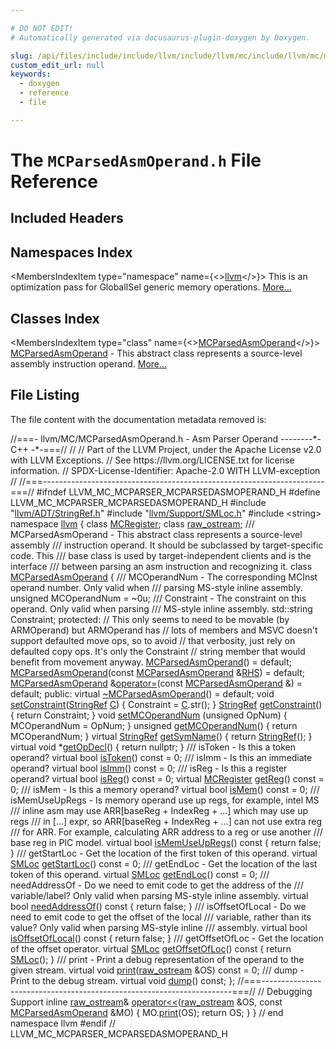 ```yaml
---

# DO NOT EDIT!
# Automatically generated via docusaurus-plugin-doxygen by Doxygen.

slug: /api/files/include/include/llvm/include/llvm/mc/include/llvm/mc/mcparser/mcparsedasmoperand-h
custom_edit_url: null
keywords:
  - doxygen
  - reference
  - file

---
```





# The `MCParsedAsmOperand.h` File Reference

<DoxygenPage pluginConfig={pluginConfig}>



## Included Headers

<IncludesList>
<IncludesListItem
  filePath="llvm/ADT/StringRef.h"
  permalink="/docs/api/files/include/include/llvm/include/llvm/adt/stringref-h"
  isLocal="true" />
<IncludesListItem
  filePath="llvm/Support/SMLoc.h"
  permalink="/docs/api/files/include/include/llvm/include/llvm/support/smloc-h"
  isLocal="true" />
<IncludesListItem
  filePath="string"
  permalink=""
  isLocal="false" />
</IncludesList>

## Namespaces Index

<MembersIndex>

<MembersIndexItem
  type="namespace"
  name={<><a href="/docs/api/namespaces/llvm">llvm</a></>}>
This is an optimization pass for GlobalISel generic memory operations. <a href="/docs/api/namespaces/llvm/#details">More...</a>
</MembersIndexItem>

</MembersIndex>

## Classes Index

<MembersIndex>

<MembersIndexItem
  type="class"
  name={<><a href="/docs/api/classes/llvm/mcparsedasmoperand">MCParsedAsmOperand</a></>}>
<a href="/docs/api/classes/llvm/mcparsedasmoperand">MCParsedAsmOperand</a> - This abstract class represents a source-level assembly instruction operand. <a href="/docs/api/classes/llvm/mcparsedasmoperand/#details">More...</a>
</MembersIndexItem>

</MembersIndex>


## File Listing

The file content with the documentation metadata removed is:

<ProgramListing>

<Link id="l00001" /><CodeLine lineNumber="1"><Highlight kind="comment">//===- llvm/MC/MCParsedAsmOperand.h - Asm Parser Operand --------&#42;- C++ -&#42;-===//</Highlight><Highlight kind="normal"></Highlight></CodeLine>
<Link id="l00002" /><CodeLine lineNumber="2"><Highlight kind="normal"></Highlight><Highlight kind="comment">//</Highlight><Highlight kind="normal"></Highlight></CodeLine>
<Link id="l00003" /><CodeLine lineNumber="3"><Highlight kind="normal"></Highlight><Highlight kind="comment">// Part of the LLVM Project, under the Apache License v2.0 with LLVM Exceptions.</Highlight><Highlight kind="normal"></Highlight></CodeLine>
<Link id="l00004" /><CodeLine lineNumber="4"><Highlight kind="normal"></Highlight><Highlight kind="comment">// See https://llvm.org/LICENSE.txt for license information.</Highlight><Highlight kind="normal"></Highlight></CodeLine>
<Link id="l00005" /><CodeLine lineNumber="5"><Highlight kind="normal"></Highlight><Highlight kind="comment">// SPDX-License-Identifier: Apache-2.0 WITH LLVM-exception</Highlight><Highlight kind="normal"></Highlight></CodeLine>
<Link id="l00006" /><CodeLine lineNumber="6"><Highlight kind="normal"></Highlight><Highlight kind="comment">//</Highlight><Highlight kind="normal"></Highlight></CodeLine>
<Link id="l00007" /><CodeLine lineNumber="7"><Highlight kind="normal"></Highlight><Highlight kind="comment">//===----------------------------------------------------------------------===//</Highlight><Highlight kind="normal"></Highlight></CodeLine>
<Link id="l00008" /><CodeLine lineNumber="8"><Highlight kind="normal"></Highlight></CodeLine>
<Link id="l00009" /><CodeLine lineNumber="9"><Highlight kind="normal"></Highlight><Highlight kind="preprocessor">#ifndef LLVM&#95;MC&#95;MCPARSER&#95;MCPARSEDASMOPERAND&#95;H</Highlight><Highlight kind="normal"></Highlight></CodeLine>
<Link id="l00010" /><CodeLine lineNumber="10"><Highlight kind="normal"></Highlight><Highlight kind="preprocessor">#define LLVM&#95;MC&#95;MCPARSER&#95;MCPARSEDASMOPERAND&#95;H</Highlight><Highlight kind="normal"></Highlight></CodeLine>
<Link id="l00011" /><CodeLine lineNumber="11"><Highlight kind="normal"></Highlight></CodeLine>
<Link id="l00012" /><CodeLine lineNumber="12"><Highlight kind="normal"></Highlight><Highlight kind="preprocessor">#include &quot;<a href="/docs/api/files/include/include/llvm/include/llvm/adt/stringref-h">llvm/ADT/StringRef.h</a>&quot;</Highlight><Highlight kind="normal"></Highlight></CodeLine>
<Link id="l00013" /><CodeLine lineNumber="13"><Highlight kind="normal"></Highlight><Highlight kind="preprocessor">#include &quot;<a href="/docs/api/files/include/include/llvm/include/llvm/support/smloc-h">llvm/Support/SMLoc.h</a>&quot;</Highlight><Highlight kind="normal"></Highlight></CodeLine>
<Link id="l00014" /><CodeLine lineNumber="14"><Highlight kind="normal"></Highlight><Highlight kind="preprocessor">#include &lt;string&gt;</Highlight><Highlight kind="normal"></Highlight></CodeLine>
<Link id="l00015" /><CodeLine lineNumber="15"><Highlight kind="normal"></Highlight></CodeLine>
<Link id="l00016" /><CodeLine lineNumber="16"><Highlight kind="normal"></Highlight><Highlight kind="keyword">namespace </Highlight><Highlight kind="normal"><a href="/docs/api/namespaces/llvm">llvm</a> &#123;</Highlight></CodeLine>
<Link id="l00017" /><CodeLine lineNumber="17"><Highlight kind="normal"></Highlight></CodeLine>
<Link id="l00018" /><CodeLine lineNumber="18"><Highlight kind="normal"></Highlight><Highlight kind="keyword">class </Highlight><Highlight kind="normal"><a href="/docs/api/classes/llvm/mcregister">MCRegister</a>;</Highlight></CodeLine>
<Link id="l00019" /><CodeLine lineNumber="19"><Highlight kind="normal"></Highlight><Highlight kind="keyword">class </Highlight><Highlight kind="normal"><a href="/docs/api/classes/llvm/raw-ostream">raw&#95;ostream</a>;</Highlight></CodeLine>
<Link id="l00020" /><CodeLine lineNumber="20"><Highlight kind="normal"></Highlight><Highlight kind="comment"></Highlight></CodeLine>
<Link id="l00021" /><CodeLine lineNumber="21"><Highlight kind="comment">/// MCParsedAsmOperand - This abstract class represents a source-level assembly</Highlight></CodeLine>
<Link id="l00022" /><CodeLine lineNumber="22"><Highlight kind="comment">/// instruction operand.  It should be subclassed by target-specific code.  This</Highlight></CodeLine>
<Link id="l00023" /><CodeLine lineNumber="23"><Highlight kind="comment">/// base class is used by target-independent clients and is the interface</Highlight></CodeLine>
<Link id="l00024" /><CodeLine lineNumber="24"><Highlight kind="comment">/// between parsing an asm instruction and recognizing it.</Highlight><Highlight kind="normal"></Highlight></CodeLine>
<Link id="l00025" /><CodeLine lineNumber="25" lineLink="/docs/api/classes/llvm/mcparsedasmoperand"><Highlight kind="normal"></Highlight><Highlight kind="keyword">class </Highlight><Highlight kind="normal"><a href="/docs/api/classes/llvm/mcparsedasmoperand/#a116eebce8e7768c60749aa19af77f817">MCParsedAsmOperand</a> &#123;</Highlight><Highlight kind="comment"></Highlight></CodeLine>
<Link id="l00026" /><CodeLine lineNumber="26"><Highlight kind="comment">  /// MCOperandNum - The corresponding MCInst operand number.  Only valid when</Highlight></CodeLine>
<Link id="l00027" /><CodeLine lineNumber="27"><Highlight kind="comment">  /// parsing MS-style inline assembly.</Highlight><Highlight kind="normal"></Highlight></CodeLine>
<Link id="l00028" /><CodeLine lineNumber="28"><Highlight kind="normal">  </Highlight><Highlight kind="keywordtype">unsigned</Highlight><Highlight kind="normal"> MCOperandNum = ~0u;</Highlight></CodeLine>
<Link id="l00029" /><CodeLine lineNumber="29"><Highlight kind="normal"></Highlight><Highlight kind="comment"></Highlight></CodeLine>
<Link id="l00030" /><CodeLine lineNumber="30"><Highlight kind="comment">  /// Constraint - The constraint on this operand.  Only valid when parsing</Highlight></CodeLine>
<Link id="l00031" /><CodeLine lineNumber="31"><Highlight kind="comment">  /// MS-style inline assembly.</Highlight><Highlight kind="normal"></Highlight></CodeLine>
<Link id="l00032" /><CodeLine lineNumber="32"><Highlight kind="normal">  std::string Constraint;</Highlight></CodeLine>
<Link id="l00033" /><CodeLine lineNumber="33"><Highlight kind="normal"></Highlight></CodeLine>
<Link id="l00034" /><CodeLine lineNumber="34"><Highlight kind="normal"></Highlight><Highlight kind="keyword">protected</Highlight><Highlight kind="normal">:</Highlight></CodeLine>
<Link id="l00035" /><CodeLine lineNumber="35"><Highlight kind="normal">  </Highlight><Highlight kind="comment">// This only seems to need to be movable (by ARMOperand) but ARMOperand has</Highlight><Highlight kind="normal"></Highlight></CodeLine>
<Link id="l00036" /><CodeLine lineNumber="36"><Highlight kind="normal">  </Highlight><Highlight kind="comment">// lots of members and MSVC doesn&#39;t support defaulted move ops, so to avoid</Highlight><Highlight kind="normal"></Highlight></CodeLine>
<Link id="l00037" /><CodeLine lineNumber="37"><Highlight kind="normal">  </Highlight><Highlight kind="comment">// that verbosity, just rely on defaulted copy ops. It&#39;s only the Constraint</Highlight><Highlight kind="normal"></Highlight></CodeLine>
<Link id="l00038" /><CodeLine lineNumber="38"><Highlight kind="normal">  </Highlight><Highlight kind="comment">// string member that would benefit from movement anyway.</Highlight><Highlight kind="normal"></Highlight></CodeLine>
<Link id="l00039" /><CodeLine lineNumber="39" lineLink="/docs/api/classes/llvm/mcparsedasmoperand/#a116eebce8e7768c60749aa19af77f817"><Highlight kind="normal">  <a href="/docs/api/classes/llvm/mcparsedasmoperand/#a116eebce8e7768c60749aa19af77f817">MCParsedAsmOperand</a>() = </Highlight><Highlight kind="keywordflow">default</Highlight><Highlight kind="normal">;</Highlight></CodeLine>
<Link id="l00040" /><CodeLine lineNumber="40" lineLink="/docs/api/classes/llvm/mcparsedasmoperand/#a31da9dd43dd1916833086ef84911960a"><Highlight kind="normal">  <a href="/docs/api/classes/llvm/mcparsedasmoperand/#a31da9dd43dd1916833086ef84911960a">MCParsedAsmOperand</a>(</Highlight><Highlight kind="keyword">const</Highlight><Highlight kind="normal"> <a href="/docs/api/classes/llvm/mcparsedasmoperand/#a116eebce8e7768c60749aa19af77f817">MCParsedAsmOperand</a> &amp;<a href="/docs/api/files/lib/lib/target/lib/target/x86/x86partialreduction-cpp/#a87b8bfbbe9d8f7146d7f20a5fb42efd0">RHS</a>) = </Highlight><Highlight kind="keywordflow">default</Highlight><Highlight kind="normal">;</Highlight></CodeLine>
<Link id="l00041" /><CodeLine lineNumber="41" lineLink="/docs/api/classes/llvm/mcparsedasmoperand/#ae5538745ca3a352919f7f246e9f097d1"><Highlight kind="normal">  <a href="/docs/api/classes/llvm/mcparsedasmoperand/#a116eebce8e7768c60749aa19af77f817">MCParsedAsmOperand</a> &amp;<a href="/docs/api/classes/llvm/mcparsedasmoperand/#ae5538745ca3a352919f7f246e9f097d1">operator=</a>(</Highlight><Highlight kind="keyword">const</Highlight><Highlight kind="normal"> <a href="/docs/api/classes/llvm/mcparsedasmoperand/#a116eebce8e7768c60749aa19af77f817">MCParsedAsmOperand</a> &amp;) = </Highlight><Highlight kind="keywordflow">default</Highlight><Highlight kind="normal">;</Highlight></CodeLine>
<Link id="l00042" /><CodeLine lineNumber="42"><Highlight kind="normal"></Highlight></CodeLine>
<Link id="l00043" /><CodeLine lineNumber="43"><Highlight kind="normal"></Highlight><Highlight kind="keyword">public</Highlight><Highlight kind="normal">:</Highlight></CodeLine>
<Link id="l00044" /><CodeLine lineNumber="44" lineLink="/docs/api/classes/llvm/mcparsedasmoperand/#a3533fa0672b9e708d7098ac8caf1becf"><Highlight kind="normal">  </Highlight><Highlight kind="keyword">virtual</Highlight><Highlight kind="normal"> <a href="/docs/api/classes/llvm/mcparsedasmoperand/#a3533fa0672b9e708d7098ac8caf1becf">~MCParsedAsmOperand</a>() = </Highlight><Highlight kind="keywordflow">default</Highlight><Highlight kind="normal">;</Highlight></CodeLine>
<Link id="l00045" /><CodeLine lineNumber="45"><Highlight kind="normal"></Highlight></CodeLine>
<Link id="l00046" /><CodeLine lineNumber="46" lineLink="/docs/api/classes/llvm/mcparsedasmoperand/#a29070d61cc5d9baef61cb0332a58dd68"><Highlight kind="normal">  </Highlight><Highlight kind="keywordtype">void</Highlight><Highlight kind="normal"> <a href="/docs/api/classes/llvm/mcparsedasmoperand/#a29070d61cc5d9baef61cb0332a58dd68">setConstraint</a>(<a href="/docs/api/classes/llvm/stringref">StringRef</a> <a href="/docs/api/namespaces/llvm/callingconv/#ac6aa1387c4375260e2468eb5a77fdb4cafd841a49aec1539bc88abc8ff9e170fb">C</a>) &#123; Constraint = <a href="/docs/api/namespaces/llvm/callingconv/#ac6aa1387c4375260e2468eb5a77fdb4cafd841a49aec1539bc88abc8ff9e170fb">C</a>.str(); &#125;</Highlight></CodeLine>
<Link id="l00047" /><CodeLine lineNumber="47" lineLink="/docs/api/classes/llvm/mcparsedasmoperand/#ad38a8c360d26f17718aafe2c7c5fc470"><Highlight kind="normal">  <a href="/docs/api/classes/llvm/stringref">StringRef</a> <a href="/docs/api/classes/llvm/mcparsedasmoperand/#ad38a8c360d26f17718aafe2c7c5fc470">getConstraint</a>() &#123; </Highlight><Highlight kind="keywordflow">return</Highlight><Highlight kind="normal"> Constraint; &#125;</Highlight></CodeLine>
<Link id="l00048" /><CodeLine lineNumber="48"><Highlight kind="normal"></Highlight></CodeLine>
<Link id="l00049" /><CodeLine lineNumber="49" lineLink="/docs/api/classes/llvm/mcparsedasmoperand/#aba814637d8726da2e03318976d45615e"><Highlight kind="normal">  </Highlight><Highlight kind="keywordtype">void</Highlight><Highlight kind="normal"> <a href="/docs/api/classes/llvm/mcparsedasmoperand/#aba814637d8726da2e03318976d45615e">setMCOperandNum</a> (</Highlight><Highlight kind="keywordtype">unsigned</Highlight><Highlight kind="normal"> OpNum) &#123; MCOperandNum = OpNum; &#125;</Highlight></CodeLine>
<Link id="l00050" /><CodeLine lineNumber="50" lineLink="/docs/api/classes/llvm/mcparsedasmoperand/#ab7825dc94141647be2917e6e410d97d0"><Highlight kind="normal">  </Highlight><Highlight kind="keywordtype">unsigned</Highlight><Highlight kind="normal"> <a href="/docs/api/classes/llvm/mcparsedasmoperand/#ab7825dc94141647be2917e6e410d97d0">getMCOperandNum</a>() &#123; </Highlight><Highlight kind="keywordflow">return</Highlight><Highlight kind="normal"> MCOperandNum; &#125;</Highlight></CodeLine>
<Link id="l00051" /><CodeLine lineNumber="51"><Highlight kind="normal"></Highlight></CodeLine>
<Link id="l00052" /><CodeLine lineNumber="52" lineLink="/docs/api/classes/llvm/mcparsedasmoperand/#a95096f6ce0d0d6e4140c954962796332"><Highlight kind="normal">  </Highlight><Highlight kind="keyword">virtual</Highlight><Highlight kind="normal"> <a href="/docs/api/classes/llvm/stringref">StringRef</a> <a href="/docs/api/classes/llvm/mcparsedasmoperand/#a95096f6ce0d0d6e4140c954962796332">getSymName</a>() &#123; </Highlight><Highlight kind="keywordflow">return</Highlight><Highlight kind="normal"> <a href="/docs/api/classes/llvm/stringref">StringRef</a>(); &#125;</Highlight></CodeLine>
<Link id="l00053" /><CodeLine lineNumber="53" lineLink="/docs/api/classes/llvm/mcparsedasmoperand/#afb1a8b2b0718fe4a475feeefe15da9e1"><Highlight kind="normal">  </Highlight><Highlight kind="keyword">virtual</Highlight><Highlight kind="normal"> </Highlight><Highlight kind="keywordtype">void</Highlight><Highlight kind="normal"> &#42;<a href="/docs/api/classes/llvm/mcparsedasmoperand/#afb1a8b2b0718fe4a475feeefe15da9e1">getOpDecl</a>() &#123; </Highlight><Highlight kind="keywordflow">return</Highlight><Highlight kind="normal"> </Highlight><Highlight kind="keyword">nullptr</Highlight><Highlight kind="normal">; &#125;</Highlight></CodeLine>
<Link id="l00054" /><CodeLine lineNumber="54"><Highlight kind="normal"></Highlight><Highlight kind="comment"></Highlight></CodeLine>
<Link id="l00055" /><CodeLine lineNumber="55"><Highlight kind="comment">  /// isToken - Is this a token operand?</Highlight><Highlight kind="normal"></Highlight></CodeLine>
<Link id="l00056" /><CodeLine lineNumber="56" lineLink="/docs/api/classes/llvm/mcparsedasmoperand/#a981e62a1d8e71d6aad0a71a81aedff72"><Highlight kind="normal">  </Highlight><Highlight kind="keyword">virtual</Highlight><Highlight kind="normal"> </Highlight><Highlight kind="keywordtype">bool</Highlight><Highlight kind="normal"> <a href="/docs/api/classes/llvm/mcparsedasmoperand/#a981e62a1d8e71d6aad0a71a81aedff72">isToken</a>() </Highlight><Highlight kind="keyword">const</Highlight><Highlight kind="normal"> = 0;</Highlight><Highlight kind="comment"></Highlight></CodeLine>
<Link id="l00057" /><CodeLine lineNumber="57"><Highlight kind="comment">  /// isImm - Is this an immediate operand?</Highlight><Highlight kind="normal"></Highlight></CodeLine>
<Link id="l00058" /><CodeLine lineNumber="58" lineLink="/docs/api/classes/llvm/mcparsedasmoperand/#ab4d869652f0c0d119d84f800cf49229b"><Highlight kind="normal">  </Highlight><Highlight kind="keyword">virtual</Highlight><Highlight kind="normal"> </Highlight><Highlight kind="keywordtype">bool</Highlight><Highlight kind="normal"> <a href="/docs/api/classes/llvm/mcparsedasmoperand/#ab4d869652f0c0d119d84f800cf49229b">isImm</a>() </Highlight><Highlight kind="keyword">const</Highlight><Highlight kind="normal"> = 0;</Highlight><Highlight kind="comment"></Highlight></CodeLine>
<Link id="l00059" /><CodeLine lineNumber="59"><Highlight kind="comment">  /// isReg - Is this a register operand?</Highlight><Highlight kind="normal"></Highlight></CodeLine>
<Link id="l00060" /><CodeLine lineNumber="60" lineLink="/docs/api/classes/llvm/mcparsedasmoperand/#a3212ab0fba4f46a46382c297dd7ee5f7"><Highlight kind="normal">  </Highlight><Highlight kind="keyword">virtual</Highlight><Highlight kind="normal"> </Highlight><Highlight kind="keywordtype">bool</Highlight><Highlight kind="normal"> <a href="/docs/api/classes/llvm/mcparsedasmoperand/#a3212ab0fba4f46a46382c297dd7ee5f7">isReg</a>() </Highlight><Highlight kind="keyword">const</Highlight><Highlight kind="normal"> = 0;</Highlight></CodeLine>
<Link id="l00061" /><CodeLine lineNumber="61" lineLink="/docs/api/classes/llvm/mcparsedasmoperand/#a78471ca3b825294a4e6015500d7a6630"><Highlight kind="normal">  </Highlight><Highlight kind="keyword">virtual</Highlight><Highlight kind="normal"> <a href="/docs/api/classes/llvm/mcregister">MCRegister</a> <a href="/docs/api/classes/llvm/mcparsedasmoperand/#a78471ca3b825294a4e6015500d7a6630">getReg</a>() </Highlight><Highlight kind="keyword">const</Highlight><Highlight kind="normal"> = 0;</Highlight></CodeLine>
<Link id="l00062" /><CodeLine lineNumber="62"><Highlight kind="normal"></Highlight><Highlight kind="comment"></Highlight></CodeLine>
<Link id="l00063" /><CodeLine lineNumber="63"><Highlight kind="comment">  /// isMem - Is this a memory operand?</Highlight><Highlight kind="normal"></Highlight></CodeLine>
<Link id="l00064" /><CodeLine lineNumber="64" lineLink="/docs/api/classes/llvm/mcparsedasmoperand/#a32ca034edb9c5d895d17c8a98d7d7ff6"><Highlight kind="normal">  </Highlight><Highlight kind="keyword">virtual</Highlight><Highlight kind="normal"> </Highlight><Highlight kind="keywordtype">bool</Highlight><Highlight kind="normal"> <a href="/docs/api/classes/llvm/mcparsedasmoperand/#a32ca034edb9c5d895d17c8a98d7d7ff6">isMem</a>() </Highlight><Highlight kind="keyword">const</Highlight><Highlight kind="normal"> = 0;</Highlight></CodeLine>
<Link id="l00065" /><CodeLine lineNumber="65"><Highlight kind="normal"></Highlight><Highlight kind="comment"></Highlight></CodeLine>
<Link id="l00066" /><CodeLine lineNumber="66"><Highlight kind="comment">  /// isMemUseUpRegs - Is memory operand use up regs, for example, intel MS</Highlight></CodeLine>
<Link id="l00067" /><CodeLine lineNumber="67"><Highlight kind="comment">  /// inline asm may use ARR&#91;baseReg + IndexReg + ...&#93; which may use up regs</Highlight></CodeLine>
<Link id="l00068" /><CodeLine lineNumber="68"><Highlight kind="comment">  /// in &#91;...&#93; expr, so ARR&#91;baseReg + IndexReg + ...&#93; can not use extra reg</Highlight></CodeLine>
<Link id="l00069" /><CodeLine lineNumber="69"><Highlight kind="comment">  /// for ARR. For example, calculating ARR address to a reg or use another</Highlight></CodeLine>
<Link id="l00070" /><CodeLine lineNumber="70"><Highlight kind="comment">  /// base reg in PIC model.</Highlight><Highlight kind="normal"></Highlight></CodeLine>
<Link id="l00071" /><CodeLine lineNumber="71" lineLink="/docs/api/classes/llvm/mcparsedasmoperand/#a00dfaa7a4c4ab65f8f0b572fd7f04e68"><Highlight kind="normal">  </Highlight><Highlight kind="keyword">virtual</Highlight><Highlight kind="normal"> </Highlight><Highlight kind="keywordtype">bool</Highlight><Highlight kind="normal"> <a href="/docs/api/classes/llvm/mcparsedasmoperand/#a00dfaa7a4c4ab65f8f0b572fd7f04e68">isMemUseUpRegs</a>()</Highlight><Highlight kind="keyword"> const </Highlight><Highlight kind="normal">&#123; </Highlight><Highlight kind="keywordflow">return</Highlight><Highlight kind="normal"> </Highlight><Highlight kind="keyword">false</Highlight><Highlight kind="normal">; &#125;</Highlight></CodeLine>
<Link id="l00072" /><CodeLine lineNumber="72"><Highlight kind="normal"></Highlight><Highlight kind="comment"></Highlight></CodeLine>
<Link id="l00073" /><CodeLine lineNumber="73"><Highlight kind="comment">  /// getStartLoc - Get the location of the first token of this operand.</Highlight><Highlight kind="normal"></Highlight></CodeLine>
<Link id="l00074" /><CodeLine lineNumber="74" lineLink="/docs/api/classes/llvm/mcparsedasmoperand/#a186b4be6127d9dc805018ece27c8b1e3"><Highlight kind="normal">  </Highlight><Highlight kind="keyword">virtual</Highlight><Highlight kind="normal"> <a href="/docs/api/classes/llvm/smloc">SMLoc</a> <a href="/docs/api/classes/llvm/mcparsedasmoperand/#a186b4be6127d9dc805018ece27c8b1e3">getStartLoc</a>() </Highlight><Highlight kind="keyword">const</Highlight><Highlight kind="normal"> = 0;</Highlight><Highlight kind="comment"></Highlight></CodeLine>
<Link id="l00075" /><CodeLine lineNumber="75"><Highlight kind="comment">  /// getEndLoc - Get the location of the last token of this operand.</Highlight><Highlight kind="normal"></Highlight></CodeLine>
<Link id="l00076" /><CodeLine lineNumber="76" lineLink="/docs/api/classes/llvm/mcparsedasmoperand/#acd51f1959acea500d875a92b3cc64009"><Highlight kind="normal">  </Highlight><Highlight kind="keyword">virtual</Highlight><Highlight kind="normal"> <a href="/docs/api/classes/llvm/smloc">SMLoc</a> <a href="/docs/api/classes/llvm/mcparsedasmoperand/#acd51f1959acea500d875a92b3cc64009">getEndLoc</a>() </Highlight><Highlight kind="keyword">const</Highlight><Highlight kind="normal"> = 0;</Highlight></CodeLine>
<Link id="l00077" /><CodeLine lineNumber="77"><Highlight kind="normal"></Highlight><Highlight kind="comment"></Highlight></CodeLine>
<Link id="l00078" /><CodeLine lineNumber="78"><Highlight kind="comment">  /// needAddressOf - Do we need to emit code to get the address of the</Highlight></CodeLine>
<Link id="l00079" /><CodeLine lineNumber="79"><Highlight kind="comment">  /// variable/label?   Only valid when parsing MS-style inline assembly.</Highlight><Highlight kind="normal"></Highlight></CodeLine>
<Link id="l00080" /><CodeLine lineNumber="80" lineLink="/docs/api/classes/llvm/mcparsedasmoperand/#a4546812b19a8dd8aaf85077500ad0625"><Highlight kind="normal">  </Highlight><Highlight kind="keyword">virtual</Highlight><Highlight kind="normal"> </Highlight><Highlight kind="keywordtype">bool</Highlight><Highlight kind="normal"> <a href="/docs/api/classes/llvm/mcparsedasmoperand/#a4546812b19a8dd8aaf85077500ad0625">needAddressOf</a>()</Highlight><Highlight kind="keyword"> const </Highlight><Highlight kind="normal">&#123; </Highlight><Highlight kind="keywordflow">return</Highlight><Highlight kind="normal"> </Highlight><Highlight kind="keyword">false</Highlight><Highlight kind="normal">; &#125;</Highlight></CodeLine>
<Link id="l00081" /><CodeLine lineNumber="81"><Highlight kind="normal"></Highlight><Highlight kind="comment"></Highlight></CodeLine>
<Link id="l00082" /><CodeLine lineNumber="82"><Highlight kind="comment">  /// isOffsetOfLocal - Do we need to emit code to get the offset of the local</Highlight></CodeLine>
<Link id="l00083" /><CodeLine lineNumber="83"><Highlight kind="comment">  /// variable, rather than its value?   Only valid when parsing MS-style inline</Highlight></CodeLine>
<Link id="l00084" /><CodeLine lineNumber="84"><Highlight kind="comment">  /// assembly.</Highlight><Highlight kind="normal"></Highlight></CodeLine>
<Link id="l00085" /><CodeLine lineNumber="85" lineLink="/docs/api/classes/llvm/mcparsedasmoperand/#a8608c30f9162510854ebd7ad920cb288"><Highlight kind="normal">  </Highlight><Highlight kind="keyword">virtual</Highlight><Highlight kind="normal"> </Highlight><Highlight kind="keywordtype">bool</Highlight><Highlight kind="normal"> <a href="/docs/api/classes/llvm/mcparsedasmoperand/#a8608c30f9162510854ebd7ad920cb288">isOffsetOfLocal</a>()</Highlight><Highlight kind="keyword"> const </Highlight><Highlight kind="normal">&#123; </Highlight><Highlight kind="keywordflow">return</Highlight><Highlight kind="normal"> </Highlight><Highlight kind="keyword">false</Highlight><Highlight kind="normal">; &#125;</Highlight></CodeLine>
<Link id="l00086" /><CodeLine lineNumber="86"><Highlight kind="normal"></Highlight><Highlight kind="comment"></Highlight></CodeLine>
<Link id="l00087" /><CodeLine lineNumber="87"><Highlight kind="comment">  /// getOffsetOfLoc - Get the location of the offset operator.</Highlight><Highlight kind="normal"></Highlight></CodeLine>
<Link id="l00088" /><CodeLine lineNumber="88" lineLink="/docs/api/classes/llvm/mcparsedasmoperand/#a77130c35ef4f7c7e8d506ec0f8cbbc4d"><Highlight kind="normal">  </Highlight><Highlight kind="keyword">virtual</Highlight><Highlight kind="normal"> <a href="/docs/api/classes/llvm/smloc">SMLoc</a> <a href="/docs/api/classes/llvm/mcparsedasmoperand/#a77130c35ef4f7c7e8d506ec0f8cbbc4d">getOffsetOfLoc</a>()</Highlight><Highlight kind="keyword"> const </Highlight><Highlight kind="normal">&#123; </Highlight><Highlight kind="keywordflow">return</Highlight><Highlight kind="normal"> <a href="/docs/api/classes/llvm/smloc">SMLoc</a>(); &#125;</Highlight></CodeLine>
<Link id="l00089" /><CodeLine lineNumber="89"><Highlight kind="normal"></Highlight><Highlight kind="comment"></Highlight></CodeLine>
<Link id="l00090" /><CodeLine lineNumber="90"><Highlight kind="comment">  /// print - Print a debug representation of the operand to the given stream.</Highlight><Highlight kind="normal"></Highlight></CodeLine>
<Link id="l00091" /><CodeLine lineNumber="91" lineLink="/docs/api/classes/llvm/mcparsedasmoperand/#a785f2ede390e05761ecea9110546810e"><Highlight kind="normal">  </Highlight><Highlight kind="keyword">virtual</Highlight><Highlight kind="normal"> </Highlight><Highlight kind="keywordtype">void</Highlight><Highlight kind="normal"> <a href="/docs/api/classes/llvm/mcparsedasmoperand/#a785f2ede390e05761ecea9110546810e">print</a>(<a href="/docs/api/classes/llvm/raw-ostream">raw&#95;ostream</a> &amp;OS) </Highlight><Highlight kind="keyword">const</Highlight><Highlight kind="normal"> = 0;</Highlight></CodeLine>
<Link id="l00092" /><CodeLine lineNumber="92"><Highlight kind="normal"></Highlight><Highlight kind="comment"></Highlight></CodeLine>
<Link id="l00093" /><CodeLine lineNumber="93"><Highlight kind="comment">  /// dump - Print to the debug stream.</Highlight><Highlight kind="normal"></Highlight></CodeLine>
<Link id="l00094" /><CodeLine lineNumber="94"><Highlight kind="normal">  </Highlight><Highlight kind="keyword">virtual</Highlight><Highlight kind="normal"> </Highlight><Highlight kind="keywordtype">void</Highlight><Highlight kind="normal"> <a href="/docs/api/classes/llvm/mcparsedasmoperand/#a47db7d095a25a45f0d61cc99105d7125">dump</a>() </Highlight><Highlight kind="keyword">const</Highlight><Highlight kind="normal">;</Highlight></CodeLine>
<Link id="l00095" /><CodeLine lineNumber="95"><Highlight kind="normal">&#125;;</Highlight></CodeLine>
<Link id="l00096" /><CodeLine lineNumber="96"><Highlight kind="normal"></Highlight></CodeLine>
<Link id="l00097" /><CodeLine lineNumber="97"><Highlight kind="normal"></Highlight><Highlight kind="comment">//===----------------------------------------------------------------------===//</Highlight><Highlight kind="normal"></Highlight></CodeLine>
<Link id="l00098" /><CodeLine lineNumber="98"><Highlight kind="normal"></Highlight><Highlight kind="comment">// Debugging Support</Highlight><Highlight kind="normal"></Highlight></CodeLine>
<Link id="l00099" /><CodeLine lineNumber="99"><Highlight kind="normal"></Highlight></CodeLine>
<Link id="l00100" /><CodeLine lineNumber="100" lineLink="/docs/api/namespaces/llvm/#a559246b14fa84292e594c06e8486c87f"><Highlight kind="normal"></Highlight><Highlight kind="keyword">inline</Highlight><Highlight kind="normal"> <a href="/docs/api/classes/llvm/raw-ostream">raw&#95;ostream</a>&amp; <a href="/docs/api/namespaces/llvm/#ab89f1db02887aa569176f0e29622eb47">operator&lt;&lt;</a>(<a href="/docs/api/classes/llvm/raw-ostream">raw&#95;ostream</a> &amp;OS, </Highlight><Highlight kind="keyword">const</Highlight><Highlight kind="normal"> <a href="/docs/api/classes/llvm/mcparsedasmoperand">MCParsedAsmOperand</a> &amp;MO) &#123;</Highlight></CodeLine>
<Link id="l00101" /><CodeLine lineNumber="101"><Highlight kind="normal">  MO.<a href="/docs/api/classes/llvm/mcparsedasmoperand/#a785f2ede390e05761ecea9110546810e">print</a>(OS);</Highlight></CodeLine>
<Link id="l00102" /><CodeLine lineNumber="102"><Highlight kind="normal">  </Highlight><Highlight kind="keywordflow">return</Highlight><Highlight kind="normal"> OS;</Highlight></CodeLine>
<Link id="l00103" /><CodeLine lineNumber="103"><Highlight kind="normal">&#125;</Highlight></CodeLine>
<Link id="l00104" /><CodeLine lineNumber="104"><Highlight kind="normal"></Highlight></CodeLine>
<Link id="l00105" /><CodeLine lineNumber="105"><Highlight kind="normal">&#125; </Highlight><Highlight kind="comment">// end namespace llvm</Highlight><Highlight kind="normal"></Highlight></CodeLine>
<Link id="l00106" /><CodeLine lineNumber="106"><Highlight kind="normal"></Highlight></CodeLine>
<Link id="l00107" /><CodeLine lineNumber="107"><Highlight kind="normal"></Highlight><Highlight kind="preprocessor">#endif </Highlight><Highlight kind="comment">// LLVM&#95;MC&#95;MCPARSER&#95;MCPARSEDASMOPERAND&#95;H</Highlight><Highlight kind="normal"></Highlight></CodeLine>

</ProgramListing>

</DoxygenPage>
